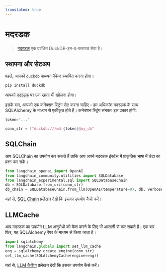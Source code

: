 ```yaml
---
translated: true
---
```


# मदरडक

>[मदरडक](https://motherduck.com/) एक प्रबंधित DuckDB-इन-द-क्लाउड सेवा है।

## स्थापना और सेटअप

पहले, आपको `duckdb` पायथन पैकेज स्थापित करना होगा।

```bash
pip install duckdb
```

आपको [मदरडक](https://motherduck.com/) पर एक खाता भी खोलना होगा।

इसके बाद, आपको एक कनेक्शन स्ट्रिंग सेट करना चाहिए - हम अधिकांश मदरडक के साथ SQLAlchemy के माध्यम से एकीकृत होते हैं।
कनेक्शन स्ट्रिंग संभवतः इस प्रकार होगी:

```python
token="..."

conn_str = f"duckdb:///md:{token}@my_db"
```

## SQLChain

आप SQLChain का उपयोग कर सकते हैं ताकि आप अपने मदरडक इंस्टेंस में प्राकृतिक भाषा में डेटा का प्रश्न कर सकें।

```python
from langchain_openai import OpenAI
from langchain_community.utilities import SQLDatabase
from langchain_experimental.sql import SQLDatabaseChain
db = SQLDatabase.from_uri(conn_str)
db_chain = SQLDatabaseChain.from_llm(OpenAI(temperature=0), db, verbose=True)
```

यहां से, [SQL Chain](/docs/use_cases/sql/) प्रलेखन देखें कि इसका उपयोग कैसे करें।

## LLMCache

आप मदरडक का उपयोग LLM अनुरोधों को कैश करने के लिए भी आसानी से कर सकते हैं।
एक बार फिर, यह SQLAlchemy रैपर के माध्यम से किया जाता है।

```python
import sqlalchemy
from langchain.globals import set_llm_cache
eng = sqlalchemy.create_engine(conn_str)
set_llm_cache(SQLAlchemyCache(engine=eng))
```

यहां से, [LLM कैशिंग](/docs/integrations/llms/llm_caching) प्रलेखन देखें कि इसका उपयोग कैसे करें।
